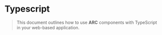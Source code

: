 # Typescript

> This document outlines how to use **ARC** components with TypeScript in your web-based application.
